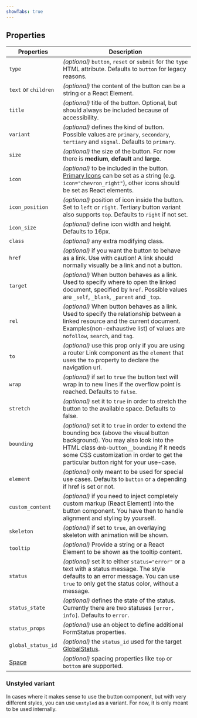 ```yaml
---
showTabs: true
---
```


## Properties

| Properties                                  | Description                                                                                                                                                                                                                                                            |
| ------------------------------------------- | ---------------------------------------------------------------------------------------------------------------------------------------------------------------------------------------------------------------------------------------------------------------------- |
| `type`                                      | _(optional)_ `button`, `reset` or `submit` for the `type` HTML attribute. Defaults to `button` for legacy reasons.                                                                                                                                                     |
| `text` or `children`                        | _(optional)_ the content of the button can be a string or a React Element.                                                                                                                                                                                             |
| `title`                                     | _(optional)_ title of the button. Optional, but should always be included because of accessibility.                                                                                                                                                                    |
| `variant`                                   | _(optional)_ defines the kind of button. Possible values are `primary`, `secondary`, `tertiary` and `signal`. Defaults to `primary`.                                                                                                                                   |
| `size`                                      | _(optional)_ the size of the button. For now there is **medium**, **default** and **large**.                                                                                                                                                                           |
| `icon`                                      | _(optional)_ to be included in the button. [Primary Icons](/icons/primary) can be set as a string (e.g. `icon="chevron_right"`), other icons should be set as React elements.                                                                                          |
| `icon_position`                             | _(optional)_ position of icon inside the button. Set to `left` or `right`. Tertiary button variant also supports `top`. Defaults to `right` if not set.                                                                                                                |
| `icon_size`                                 | _(optional)_ define icon width and height. Defaults to 16px.                                                                                                                                                                                                           |
| `class`                                     | _(optional)_ any extra modifying class.                                                                                                                                                                                                                                |
| `href`                                      | _(optional)_ if you want the button to behave as a link. Use with caution! A link should normally visually be a link and not a button.                                                                                                                                 |
| `target`                                    | _(optional)_ When button behaves as a link. Used to specify where to open the linked document, specified by `href`. Possible values are `_self`, `_blank`, `_parent` and `_top`.                                                                                       |
| `rel`                                       | _(optional)_ When button behaves as a link. Used to specify the relationship between a linked resource and the current document. Examples(non-exhaustive list) of values are `nofollow`, `search`, and `tag`.                                                          |
| `to`                                        | _(optional)_ use this prop only if you are using a router Link component as the `element` that uses the `to` property to declare the navigation url.                                                                                                                   |
| `wrap`                                      | _(optional)_ if set to `true` the button text will wrap in to new lines if the overflow point is reached. Defaults to `false`.                                                                                                                                         |
| `stretch`                                   | _(optional)_ set it to `true` in order to stretch the button to the available space. Defaults to false.                                                                                                                                                                |
| `bounding`                                  | _(optional)_ set it to `true` in order to extend the bounding box (above the visual button background). You may also look into the HTML class `dnb-button__bounding` if it needs some CSS customization in order to get the particular button right for your use-case. |
| `element`                                   | _(optional)_ only meant to be used for special use cases. Defaults to `button` or `a` depending if href is set or not.                                                                                                                                                 |
| `custom_content`                            | _(optional)_ if you need to inject completely custom markup (React Element) into the button component. You have then to handle alignment and styling by yourself.                                                                                                      |
| `skeleton`                                  | _(optional)_ if set to `true`, an overlaying skeleton with animation will be shown.                                                                                                                                                                                    |
| `tooltip`                                   | _(optional)_ Provide a string or a React Element to be shown as the tooltip content.                                                                                                                                                                                   |
| `status`                                    | _(optional)_ set it to either `status="error"` or a text with a status message. The style defaults to an error message. You can use `true` to only get the status color, without a message.                                                                            |
| `status_state`                              | _(optional)_ defines the state of the status. Currently there are two statuses `[error, info]`. Defaults to `error`.                                                                                                                                                   |
| `status_props`                              | _(optional)_ use an object to define additional FormStatus properties.                                                                                                                                                                                                 |
| `global_status_id`                          | _(optional)_ the `status_id` used for the target [GlobalStatus](/uilib/components/global-status).                                                                                                                                                                      |
| [Space](/uilib/components/space/properties) | _(optional)_ spacing properties like `top` or `bottom` are supported.                                                                                                                                                                                                  |

### Unstyled variant

In cases where it makes sense to use the button component, but with very different styles, you can use `unstyled` as a variant. For now, it is only meant to be used internally.

